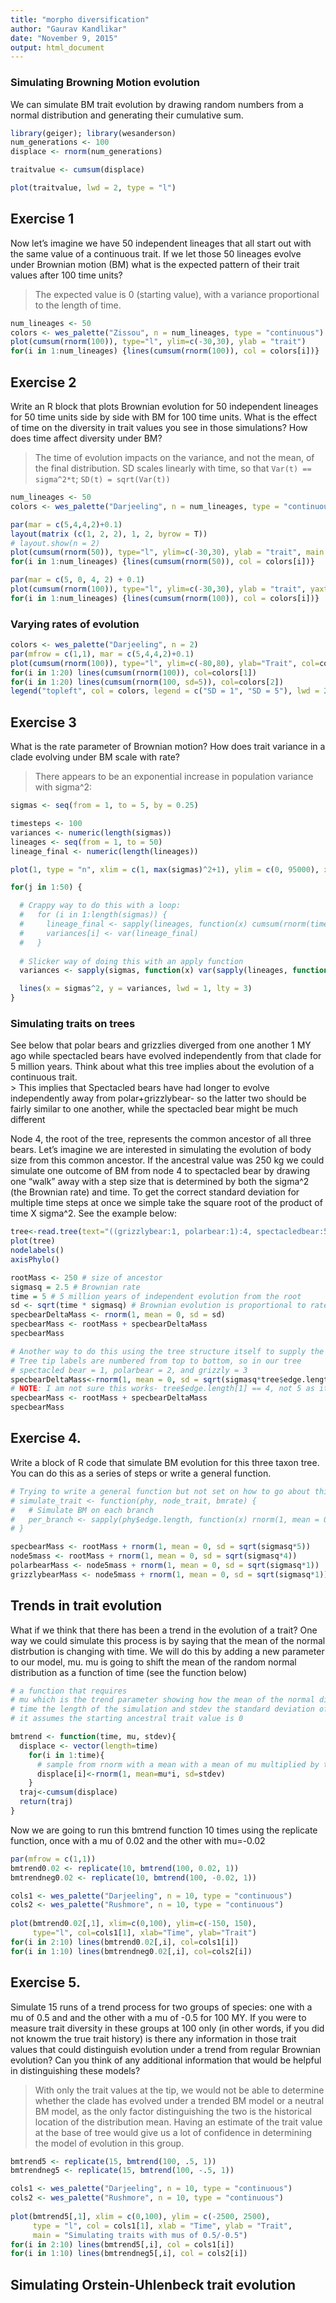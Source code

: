 ```yaml
---
title: "morpho diversification"
author: "Gaurav Kandlikar"
date: "November 9, 2015"
output: html_document
---
```


### Simulating Browning Motion evolution

We can simulate BM trait evolution by drawing random numbers from a normal distribution and generating their cumulative sum.
```r
library(geiger); library(wesanderson)
num_generations <- 100
displace <- rnorm(num_generations)

traitvalue <- cumsum(displace)

plot(traitvalue, lwd = 2, type = "l")
```

## Exercise 1

Now let’s imagine we have 50 independent lineages that all start out with the same value of a continuous trait. If we let those 50 lineages evolve under Brownian motion (BM) what is the expected pattern of their trait values after 100 time units?

> The expected value is 0 (starting value), with a variance proportional to the length of time.

```r
num_lineages <- 50
colors <- wes_palette("Zissou", n = num_lineages, type = "continuous")
plot(cumsum(rnorm(100)), type="l", ylim=c(-30,30), ylab = "trait")
for(i in 1:num_lineages) {lines(cumsum(rnorm(100)), col = colors[i])}
```

## Exercise 2

Write an R block that plots Brownian evolution for 50 independent lineages for 50 time units side by side with BM for 100 time units. What is the effect of time on the diversity in trait values you see in those simulations? How does time affect diversity under BM?

> The time of evolution impacts on the variance, and not the mean, of the final distribution. SD scales linearly with time, so that `Var(t) == sigma^2*t`; `SD(t) = sqrt(Var(t))`

```r
num_lineages <- 50
colors <- wes_palette("Darjeeling", n = num_lineages, type = "continuous")

par(mar = c(5,4,4,2)+0.1)
layout(matrix (c(1, 2, 2), 1, 2, byrow = T))
# layout.show(n = 2)
plot(cumsum(rnorm(50)), type="l", ylim=c(-30,30), ylab = "trait", main = "50 time steps", xlab = "time")
for(i in 1:num_lineages) {lines(cumsum(rnorm(50)), col = colors[i])}

par(mar = c(5, 0, 4, 2) + 0.1)
plot(cumsum(rnorm(100)), type="l", ylim=c(-30,30), ylab = "trait", yaxt = "n", main = "100 time steps", xlab = "time")
for(i in 1:num_lineages) {lines(cumsum(rnorm(100)), col = colors[i])}

```

### Varying rates of evolution


```r
colors <- wes_palette("Darjeeling", n = 2)
par(mfrow = c(1,1), mar = c(5,4,4,2)+0.1)
plot(cumsum(rnorm(100)), type="l", ylim=c(-80,80), ylab="Trait", col=colors[1])
for(i in 1:20) lines(cumsum(rnorm(100)), col=colors[1])
for(i in 1:20) lines(cumsum(rnorm(100, sd=5)), col=colors[2])
legend("topleft", col = colors, legend = c("SD = 1", "SD = 5"), lwd = 2, bty = "n")
```

## Exercise 3  

What is the rate parameter of Brownian motion? How does trait variance in a clade evolving under BM scale with rate?

> There appears to be an exponential increase in population variance with sigma^2: 

```r
sigmas <- seq(from = 1, to = 5, by = 0.25)

timesteps <- 100
variances <- numeric(length(sigmas))
lineages <- seq(from = 1, to = 50)
lineage_final <- numeric(length(lineages))

plot(1, type = "n", xlim = c(1, max(sigmas)^2+1), ylim = c(0, 95000), xlab = bquote(sigma^2), ylab = "Variance in population after 50 generations")

for(j in 1:50) {

  # Crappy way to do this with a loop:
  #   for (i in 1:length(sigmas)) {
  #     lineage_final <- sapply(lineages, function(x) cumsum(rnorm(timesteps+1, sd = sigmas[i]^2))[timesteps+1])
  #     variances[i] <- var(lineage_final)
  #   }
  
  # Slicker way of doing this with an apply function
  variances <- sapply(sigmas, function(x) var(sapply(lineages, function (y) cumsum(rnorm(timesteps+1, sd = x^2))[timesteps+1])))

  lines(x = sigmas^2, y = variances, lwd = 1, lty = 3)
}
```


### Simulating traits on trees

See below that polar bears and grizzlies diverged from one another 1 MY ago while spectacled bears have evolved independently from that clade for 5 million years. Think about what this tree implies about the evolution of a continuous trait.    
> This implies that Spectacled bears have had longer to evolve independently away from polar+grizzlybear- so the latter two should be fairly similar to one another, while the spectacled bear might be much different

Node 4, the root of the tree, represents the common ancestor of all three bears. Let’s imagine we are interested in simulating the evolution of body size from this common ancestor. If the ancestral value was 250 kg we could simulate one outcome of BM from node 4 to spectacled bear by drawing one “walk” away with a step size that is determined by both the sigma^2 (the Brownian rate) and time. To get the correct standard deviation for multiple time steps at once we simple take the square root of the product of time X sigma^2. See the example below:

```r
tree<-read.tree(text="((grizzlybear:1, polarbear:1):4, spectacledbear:5);")
plot(tree)
nodelabels()
axisPhylo()

rootMass <- 250 # size of ancestor
sigmasq = 2.5 # Brownian rate
time = 5 # 5 million years of independent evolution from the root
sd <- sqrt(time * sigmasq) # Brownian evolution is proportional to rate X time)
specbearDeltaMass <- rnorm(1, mean = 0, sd = sd)
specbearMass <- rootMass + specbearDeltaMass
specbearMass

# Another way to do this using the tree structure itself to supply the time argument
# Tree tip labels are numbered from top to bottom, so in our tree 
# spectacled bear = 1, polarbear = 2, and grizzly = 3
specbearDeltaMass<-rnorm(1, mean = 0, sd = sqrt(sigmasq*tree$edge.length[1])) 
# NOTE: I am not sure this works- tree$edge.length[1] == 4, not 5 as it should be for specbear!
specbearMass <- rootMass + specbearDeltaMass
specbearMass
```


## Exercise 4. 
Write a block of R code that simulate BM evolution for this three taxon tree. You can do this as a series of steps or write a general function.

```r

# Trying to write a general function but not set on how to go about this best
# simulate_trait <- function(phy, node_trait, bmrate) {
#   # Simulate BM on each branch
#   per_branch <- sapply(phy$edge.length, function(x) rnorm(1, mean = 0, sd = sqrt(bmrate*x)))
# }

specbearMass <- rootMass + rnorm(1, mean = 0, sd = sqrt(sigmasq*5))
node5mass <- rootMass + rnorm(1, mean = 0, sd = sqrt(sigmasq*4))
polarbearMass <- node5mass + rnorm(1, mean = 0, sd = sqrt(sigmasq*1))
grizzlybearMass <- node5mass + rnorm(1, mean = 0, sd = sqrt(sigmasq*1))

```

## Trends in trait evolution

What if we think that there has been a trend in the evolution of a trait? One way we could simulate this process is by saying that the mean of the normal distrbution is changing with time. We will do this by adding a new parameter to our model, mu. mu is going to shift the mean of the random normal distribution as a function of time (see the function below)

```r
# a function that requires 
# mu which is the trend parameter showing how the mean of the normal distribution changes over time, 
# time the length of the simulation and stdev the standard deviation of the normal distribution, 
# it assumes the starting ancestral trait value is 0

bmtrend <- function(time, mu, stdev){ 
  displace <- vector(length=time) 
    for(i in 1:time){
      # sample from rnorm with a mean with a mean of mu multiplied by the iteration
      displace[i]<-rnorm(1, mean=mu*i, sd=stdev) 
    }
  traj<-cumsum(displace)   
  return(traj) 
}
```

Now we are going to run this bmtrend function 10 times using the replicate function, once with a mu of 0.02 and the other with mu=-0.02

```r
par(mfrow = c(1,1))
bmtrend0.02 <- replicate(10, bmtrend(100, 0.02, 1))
bmtrendneg0.02 <- replicate(10, bmtrend(100, -0.02, 1))

cols1 <- wes_palette("Darjeeling", n = 10, type = "continuous") 
cols2 <- wes_palette("Rushmore", n = 10, type = "continuous") 
 
plot(bmtrend0.02[,1], xlim=c(0,100), ylim=c(-150, 150), 
     type="l", col=cols1[1], xlab="Time", ylab="Trait")
for(i in 2:10) lines(bmtrend0.02[,i], col=cols1[i])
for(i in 1:10) lines(bmtrendneg0.02[,i], col=cols2[i])
```


## Exercise 5.   
Simulate 15 runs of a trend process for two groups of species: one with a mu of 0.5 and and the other with a mu of -0.5 for 100 MY. If you were to measure trait diversity in these groups at 100 only (in other words, if you did not knowm the true trait history) is there any information in those trait values that could distinguish evolution under a trend from regular Brownian evolution? Can you think of any additional information that would be helpful in distinguishing these models?

> With only the trait values at the tip, we would not be able to determine whether the clade has evolved under a trended BM model or a neutral BM model, as the only factor distinguishing the two is the historical location of the distribution mean. Having an estimate of the trait value at the base of tree would give us a lot of confidence in determining the model of evolution in this group. 

```r
bmtrend5 <- replicate(15, bmtrend(100, .5, 1))
bmtrendneg5 <- replicate(15, bmtrend(100, -.5, 1))

cols1 <- wes_palette("Darjeeling", n = 10, type = "continuous") 
cols2 <- wes_palette("Rushmore", n = 10, type = "continuous") 
 
plot(bmtrend5[,1], xlim = c(0,100), ylim = c(-2500, 2500), 
     type = "l", col = cols1[1], xlab = "Time", ylab = "Trait",
     main = "Simulating traits with mus of 0.5/-0.5")
for(i in 2:10) lines(bmtrend5[,i], col = cols1[i])
for(i in 1:10) lines(bmtrendneg5[,i], col = cols2[i])
```

## Simulating Orstein-Uhlenbeck trait evolution 

